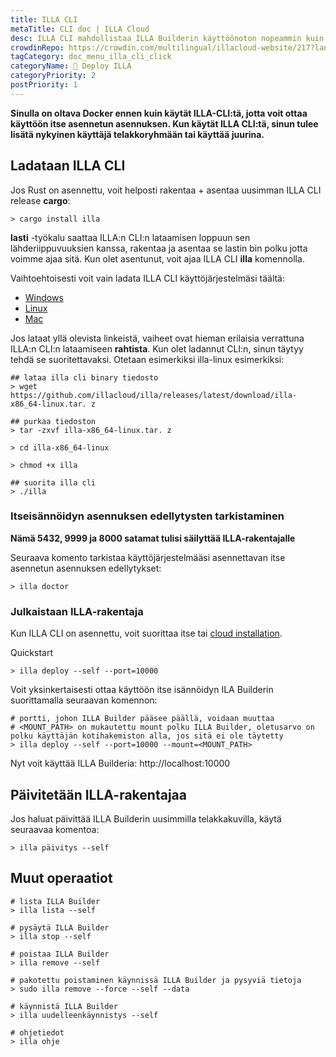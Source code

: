 ```yaml
---
title: ILLA CLI
metaTitle: CLI doc | ILLA Cloud
desc: ILLA CLI mahdollistaa ILLA Builderin käyttöönoton nopeammin kuin mielikuvituksesi.
crowdinRepo: https://crowdin.com/multilingual/illacloud-website/217?languages=fi&filter=basic&value=0
tagCategory: doc_menu_illa_cli_click
categoryName: 👷 Deploy ILLA
categoryPriority: 2
postPriority: 1
---
```


**Sinulla on oltava Docker ennen kuin käytät ILLA-CLI:tä, jotta voit ottaa käyttöön itse asennetun asennuksen. Kun käytät ILLA CLI:tä, sinun tulee lisätä nykyinen käyttäjä telakkoryhmään tai käyttää juurina.**

## Ladataan ILLA CLI

Jos Rust on asennettu, voit helposti rakentaa + asentaa uusimman ILLA CLI release **cargo**:

```
> cargo install illa
```

**lasti** -työkalu saattaa ILLA:n CLI:n lataamisen loppuun sen lähderiippuvuuksien kanssa, rakentaa ja asentaa se lastin bin polku jotta voimme ajaa sitä.
Kun olet asentunut, voit ajaa ILLA CLI **illa** komennolla.

Vaihtoehtoisesti voit vain ladata ILLA CLI käyttöjärjestelmäsi täältä:

-   [Windows](https://github.com/illacloud/illa/releases/latest/download/illa-x86_64-win.zip)
-   [Linux](https://github.com/illacloud/illa/releases/latest/download/illa-x86_64-linux.tar.gz)
-   [Mac](https://github.com/illacloud/illa/releases/latest/download/illa-x86_64-macos.tar.gz)

Jos lataat yllä olevista linkeistä, vaiheet ovat hieman erilaisia verrattuna ILLA:n CLI:n lataamiseen **rahtista**. Kun olet ladannut CLI:n, sinun täytyy tehdä se suoritettavaksi. Otetaan esimerkiksi illa-linux esimerkiksi:

```
## lataa illa cli binary tiedosto
> wget https://github.com/illacloud/illa/releases/latest/download/illa-x86_64-linux.tar. z

## purkaa tiedoston
> tar -zxvf illa-x86_64-linux.tar. z

> cd illa-x86_64-linux

> chmod +x illa

## suorita illa cli
> ./illa

```

### Itseisännöidyn asennuksen edellytysten tarkistaminen

**Nämä 5432, 9999 ja 8000 satamat tulisi säilyttää ILLA-rakentajalle**

Seuraava komento tarkistaa käyttöjärjestelmääsi asennettavan itse asennetun asennuksen edellytykset:

```
> illa doctor
```

### Julkaistaan ILLA-rakentaja

Kun ILLA CLI on asennettu, voit suorittaa itse tai [cloud installation](https://cloud.illacloud.com/).

Quickstart

```
> illa deploy --self --port=10000
```

Voit yksinkertaisesti ottaa käyttöön itse isännöidyn ILA Builderin suorittamalla seuraavan komennon:

```
# portti, johon ILLA Builder pääsee päällä, voidaan muuttaa
# <MOUNT_PATH> on mukautettu mount polku ILLA Builder, oletusarvo on polku käyttäjän kotihakemiston alla, jos sitä ei ole täytetty
> illa deploy --self --port=10000 --mount=<MOUNT_PATH>
```

Nyt voit käyttää ILLA Builderia: http://localhost:10000

## Päivitetään ILLA-rakentajaa

Jos haluat päivittää ILLA Builderin uusimmilla telakkakuvilla, käytä seuraavaa komentoa:

```
> illa päivitys --self
```

## Muut operaatiot

```
# lista ILLA Builder
> illa lista --self

# pysäytä ILLA Builder
> illa stop --self

# poistaa ILLA Builder
> illa remove --self

# pakotettu poistaminen käynnissä ILLA Builder ja pysyviä tietoja
> sudo illa remove --force --self --data

# käynnistä ILLA Builder
> illa uudelleenkäynnistys --self

# ohjetiedot
> illa ohje
```
